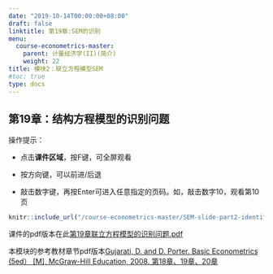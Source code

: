 ```yaml
---
date: "2019-10-14T00:00:00+08:00"
draft: false
linktitle: 第19章:SEM的识别
menu:
  course-econometrics-master:
    parent: 计量经济学(II)(简介)
    weight: 22
title: 模块2：联立方程模型SEM
#toc: true
type: docs
---
```


## 第19章：结构方程模型的识别问题

操作提示：

- 点击**课件区域**，按F键，可全屏观看

- 按方向键，可以前进/后退

- 敲击数字键，再按Enter可进入任意指定的页码。如，敲击数字10，观看第10页


```r
knitr::include_url("/course-econometrics-master/SEM-slide-part2-identification.html")
```

课件的pdf版本在此[第19章联立方程模型的识别问题.pdf](/course-econometrics-master/material/SEM-slide-part2-identification-2019.10.18.pdf) 

本模块的参考教材章节pdf版本[Gujarati, D. and D. Porter. Basic Econometrics (5ed） [M], McGraw-Hill Education, 2008. 第18章、19章、20章](/course-econometrics-master/material/Basic-Econometrics-5th-Gujarati.pdf)

